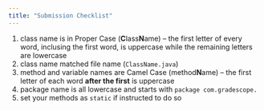```yaml
---
title: "Submission Checklist"
---
```


1. class name is in Proper Case (**C**lass**N**ame) -- the first letter of every word, inclusing the first word, is uppercase while the remaining letters are lowercase
1. class name matched file name (`ClassName.java`)
1. method and variable names are Camel Case (method**N**ame) --  the first letter of each word **after the first** is uppercase
1. package name is all lowercase and starts with `package com.gradescope.`
1. set your methods as `static` if instructed to do so